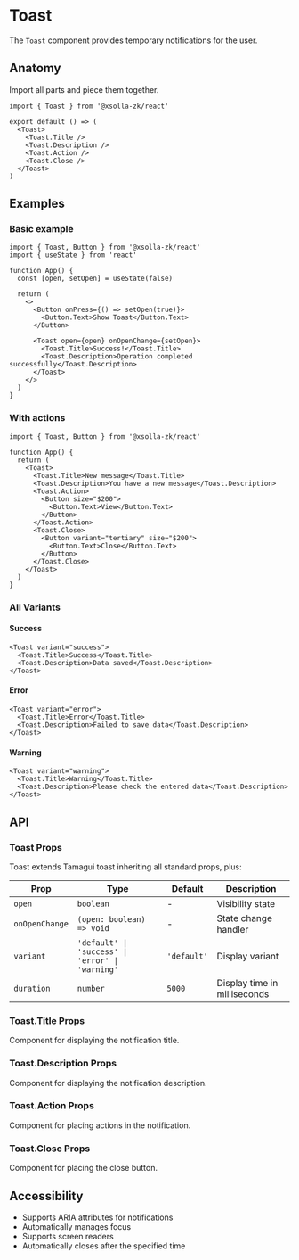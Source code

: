 # Toast

The `Toast` component provides temporary notifications for the user.

## Anatomy

Import all parts and piece them together.

```tsx
import { Toast } from '@xsolla-zk/react'

export default () => (
  <Toast>
    <Toast.Title />
    <Toast.Description />
    <Toast.Action />
    <Toast.Close />
  </Toast>
)
```

## Examples

### Basic example

```tsx
import { Toast, Button } from '@xsolla-zk/react'
import { useState } from 'react'

function App() {
  const [open, setOpen] = useState(false)

  return (
    <>
      <Button onPress={() => setOpen(true)}>
        <Button.Text>Show Toast</Button.Text>
      </Button>

      <Toast open={open} onOpenChange={setOpen}>
        <Toast.Title>Success!</Toast.Title>
        <Toast.Description>Operation completed successfully</Toast.Description>
      </Toast>
    </>
  )
}
```

### With actions

```tsx
import { Toast, Button } from '@xsolla-zk/react'

function App() {
  return (
    <Toast>
      <Toast.Title>New message</Toast.Title>
      <Toast.Description>You have a new message</Toast.Description>
      <Toast.Action>
        <Button size="$200">
          <Button.Text>View</Button.Text>
        </Button>
      </Toast.Action>
      <Toast.Close>
        <Button variant="tertiary" size="$200">
          <Button.Text>Close</Button.Text>
        </Button>
      </Toast.Close>
    </Toast>
  )
}
```

### All Variants

#### Success

```tsx
<Toast variant="success">
  <Toast.Title>Success</Toast.Title>
  <Toast.Description>Data saved</Toast.Description>
</Toast>
```

#### Error

```tsx
<Toast variant="error">
  <Toast.Title>Error</Toast.Title>
  <Toast.Description>Failed to save data</Toast.Description>
</Toast>
```

#### Warning

```tsx
<Toast variant="warning">
  <Toast.Title>Warning</Toast.Title>
  <Toast.Description>Please check the entered data</Toast.Description>
</Toast>
```

## API

### Toast Props

Toast extends Tamagui toast inheriting all standard props, plus:

| Prop | Type | Default | Description |
|------|------|---------|----------|
| `open` | `boolean` | - | Visibility state |
| `onOpenChange` | `(open: boolean) => void` | - | State change handler |
| `variant` | `'default' \| 'success' \| 'error' \| 'warning'` | `'default'` | Display variant |
| `duration` | `number` | `5000` | Display time in milliseconds |

### Toast.Title Props

Component for displaying the notification title.

### Toast.Description Props

Component for displaying the notification description.

### Toast.Action Props

Component for placing actions in the notification.

### Toast.Close Props

Component for placing the close button.

## Accessibility

- Supports ARIA attributes for notifications
- Automatically manages focus
- Supports screen readers
- Automatically closes after the specified time